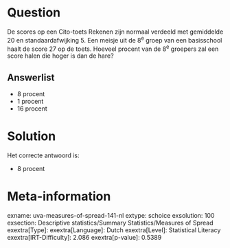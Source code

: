 Question
========

De scores op een Cito-toets Rekenen zijn normaal verdeeld met gemiddelde
20 en standaardafwijking 5. Een meisje uit de 8^e^ groep van een
basisschool haalt de score 27 op de toets. Hoeveel procent van de 8^e^
groepers zal een score halen die hoger is dan de hare?

Answerlist
----------

* 8 procent
* 1 procent
* 16 procent

Solution
========

Het correcte antwoord is: 

* 8 procent

Meta-information
================
exname: uva-measures-of-spread-141-nl
extype: schoice
exsolution: 100
exsection: Descriptive statistics/Summary Statistics/Measures of Spread
exextra[Type]: 
exextra[Language]: Dutch
exextra[Level]: Statistical Literacy
exextra[IRT-Difficulty]: 2.086
exextra[p-value]: 0.5389
